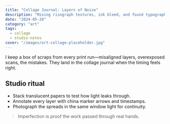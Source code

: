 ```yaml
---
title: "Collage Journal: Layers of Noise"
description: "Mixing risograph textures, ink bleed, and found typography."
date: "2024-05-28"
category: "art"
tags:
  - collage
  - studio-notes
cover: "/images/art-collage-placeholder.jpg"
---
```


I keep a box of scraps from every print run—misaligned layers, overexposed scans, the mistakes. They land in the collage journal when the timing feels right.

## Studio ritual

- Stack translucent papers to test how light leaks through.
- Annotate every layer with china marker arrows and timestamps.
- Photograph the spreads in the same window light for continuity.

> Imperfection is proof the work passed through real hands.
